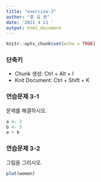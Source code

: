 ```yaml
---
title: "exercise-3"
author: "홍 길 동"
date: '2021 4 21 '
output: html_document
---
```


```r
knitr::opts_chunk$set(echo = TRUE)
```

### 단축키
- Chunk 생성: Ctrl + Alt + I
- Knit Document: Ctrl + Shift + K

### 연습문제 3-1
문제를 해결하시오.
```r
a <- 2
b <- 3
a + b
```

### 연습문제 3-2
그림을 그리시오.
```r
plot(women)
```

